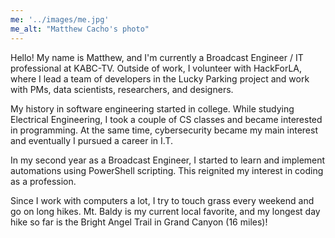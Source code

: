 ```yaml
---
me: '../images/me.jpg'
me_alt: "Matthew Cacho's photo"
---
```


Hello! My name is Matthew, and I'm currently a Broadcast Engineer / IT professional
at KABC-TV. Outside of work, I volunteer with HackForLA, where I lead a team of developers
in the Lucky Parking project and work with PMs, data scientists, researchers, and designers.

My history in software engineering started in college. While studying Electrical Engineering, I took a couple of
CS classes and became interested in programming. At the same time, cybersecurity became my main interest and eventually
I pursued a career in I.T.

In my second year as a Broadcast Engineer, I started to learn and implement automations using
PowerShell scripting. This reignited my interest in coding as a profession.

Since I work with computers a lot, I try to touch grass every weekend and go on long hikes.
Mt. Baldy is my current local favorite, and my longest day hike so far is the Bright Angel
Trail in Grand Canyon (16 miles)!
